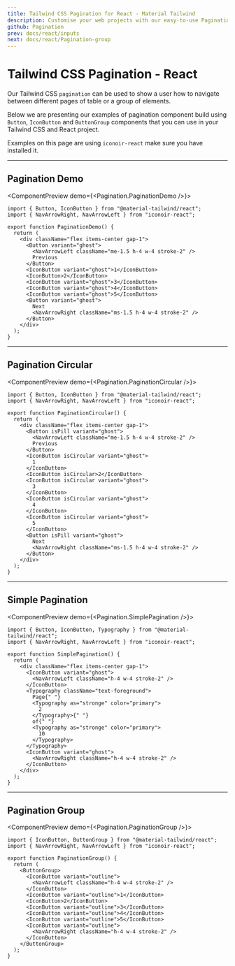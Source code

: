 ```yaml
---
title: Tailwind CSS Pagination for React - Material Tailwind
description: Customise your web projects with our easy-to-use Pagination component for Tailwind CSS and React using Material Design guidelines.
github: Pagination
prev: docs/react/inputs
next: docs/react/Pagination-group
---
```


# Tailwind CSS Pagination - React

Our Tailwind CSS `pagination` can be used to show a user how to navigate between different pages of table or a group of elements.

Below we are presenting our examples of pagination component build using `Button`, `IconButton` and `ButtonGroup` components that you can use in your Tailwind CSS and React project.

Examples on this page are using `iconoir-react` make sure you have installed it.

---

## Pagination Demo

<ComponentPreview demo={<Pagination.PaginationDemo />}>
```tsx
import { Button, IconButton } from "@material-tailwind/react";
import { NavArrowRight, NavArrowLeft } from "iconoir-react";

export function PaginationDemo() {
  return (
    <div className="flex items-center gap-1">
      <Button variant="ghost">
        <NavArrowLeft className="me-1.5 h-4 w-4 stroke-2" />
        Previous
      </Button>
      <IconButton variant="ghost">1</IconButton>
      <IconButton>2</IconButton>
      <IconButton variant="ghost">3</IconButton>
      <IconButton variant="ghost">4</IconButton>
      <IconButton variant="ghost">5</IconButton>
      <Button variant="ghost">
        Next
        <NavArrowRight className="ms-1.5 h-4 w-4 stroke-2" />
      </Button>
    </div>
  );
}
```
</ComponentPreview>

---

## Pagination Circular

<ComponentPreview demo={<Pagination.PaginationCircular />}>
```tsx
import { Button, IconButton } from "@material-tailwind/react";
import { NavArrowRight, NavArrowLeft } from "iconoir-react";

export function PaginationCircular() {
  return (
    <div className="flex items-center gap-1">
      <Button isPill variant="ghost">
        <NavArrowLeft className="me-1.5 h-4 w-4 stroke-2" />
        Previous
      </Button>
      <IconButton isCircular variant="ghost">
        1
      </IconButton>
      <IconButton isCircular>2</IconButton>
      <IconButton isCircular variant="ghost">
        3
      </IconButton>
      <IconButton isCircular variant="ghost">
        4
      </IconButton>
      <IconButton isCircular variant="ghost">
        5
      </IconButton>
      <Button isPill variant="ghost">
        Next
        <NavArrowRight className="ms-1.5 h-4 w-4 stroke-2" />
      </Button>
    </div>
  );
}
```
</ComponentPreview>

---

## Simple Pagination

<ComponentPreview demo={<Pagination.SimplePagination />}>
```tsx
import { Button, IconButton, Typography } from "@material-tailwind/react";
import { NavArrowRight, NavArrowLeft } from "iconoir-react";

export function SimplePagination() {
  return (
    <div className="flex items-center gap-1">
      <IconButton variant="ghost">
        <NavArrowLeft className="h-4 w-4 stroke-2" />
      </IconButton>
      <Typography className="text-foreground">
        Page{" "}
        <Typography as="stronge" color="primary">
          2
        </Typography>{" "}
        of{" "}
        <Typography as="stronge" color="primary">
          10
        </Typography>
      </Typography>
      <IconButton variant="ghost">
        <NavArrowRight className="h-4 w-4 stroke-2" />
      </IconButton>
    </div>
  );
}
```
</ComponentPreview>

---

## Pagination Group

<ComponentPreview demo={<Pagination.PaginationGroup />}>
```tsx
import { IconButton, ButtonGroup } from "@material-tailwind/react";
import { NavArrowRight, NavArrowLeft } from "iconoir-react";

export function PaginationGroup() {
  return (
    <ButtonGroup>
      <IconButton variant="outline">
        <NavArrowLeft className="h-4 w-4 stroke-2" />
      </IconButton>
      <IconButton variant="outline">1</IconButton>
      <IconButton>2</IconButton>
      <IconButton variant="outline">3</IconButton>
      <IconButton variant="outline">4</IconButton>
      <IconButton variant="outline">5</IconButton>
      <IconButton variant="outline">
        <NavArrowRight className="h-4 w-4 stroke-2" />
      </IconButton>
    </ButtonGroup>
  );
}
```
</ComponentPreview>
